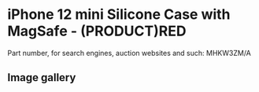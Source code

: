 
# iPhone 12 mini Silicone Case with MagSafe - (PRODUCT)RED

Part number, for search engines, auction websites and such: MHKW3ZM/A

## Image gallery

<div style={{ width: "768px" }}>
  <GalleryComponent
    images={[
      {
        original: "/everysource/MHKW3.webp",
        thumbnail: "/everypreview/MHKW3.webp",
      },
      {
        original: "/everysource/MHKW3_AV1.webp",
        thumbnail: "/everypreview/MHKW3_AV1.webp",
      },
      {
        original: "/everysource/MHKW3_AV2.webp",
        thumbnail: "/everypreview/MHKW3_AV2.webp",
      },
      {
        original: "/everysource/MHKW3_AV3.webp",
        thumbnail: "/everypreview/MHKW3_AV3.webp",
      },
      {
        original: "/everysource/MHKW3_AV4.webp",
        thumbnail: "/everypreview/MHKW3_AV4.webp",
      },
      {
        original: "/everysource/MHKW3_AV5.webp",
        thumbnail: "/everypreview/MHKW3_AV5.webp",
      }
    ]}
  />
</div>